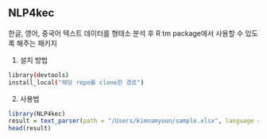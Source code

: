## NLP4kec

한글, 영어, 중국어 텍스트 데이터를 형태소 분석 후 R tm package에서 사용할 수 있도록 해주는 패키지 

1. 설치 방법
```bash
library(devtools)
install_local("해당 repo를 clone한 경로")
```

2. 사용법
```r
library(NLP4kec)
result = text_parser(path = "/Users/kimnamyoun/sample.xlsx", language = "ko")
head(result)
```


